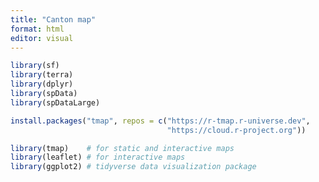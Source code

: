 ```yaml
---
title: "Canton map"
format: html
editor: visual
---
```


```r
library(sf)
library(terra)
library(dplyr)
library(spData)
library(spDataLarge)
```

```r
install.packages("tmap", repos = c("https://r-tmap.r-universe.dev",
                                   "https://cloud.r-project.org"))
```

```r
library(tmap)    # for static and interactive maps
library(leaflet) # for interactive maps
library(ggplot2) # tidyverse data visualization package
```

```Cantons
```
